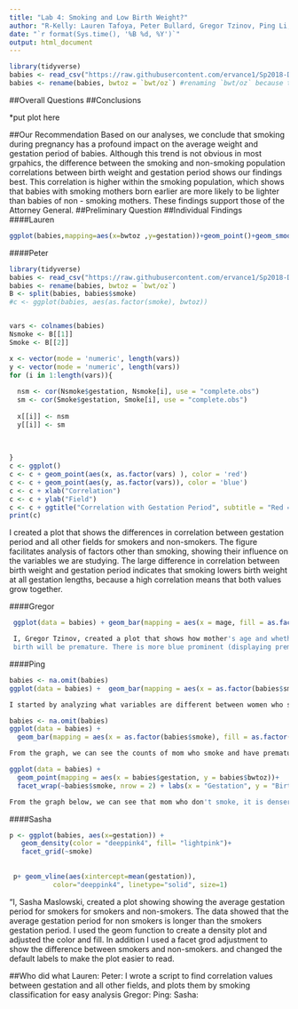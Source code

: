 ```yaml
---
title: "Lab 4: Smoking and Low Birth Weight?"
author: "R-Kelly: Lauren Tafoya, Peter Bullard, Gregor Tzinov, Ping Li, and Sasha Maslowski"
date: "`r format(Sys.time(), '%B %d, %Y')`"
output: html_document
---
```


```r
library(tidyverse)
babies <- read_csv("https://raw.githubusercontent.com/ervance1/Sp2018-Data-Science-repo/master/babies2a.dat")
babies <- rename(babies, bwtoz = `bwt/oz`) #renaming `bwt/oz` because the "/" sign requires special care
```

##Overall Questions
##Conclusions

*put plot here

##Our Recommendation
Based on our analyses, we conclude that smoking during pregnancy has a profound impact on the average weight and gestation period of babies. Although this trend is not obvious in most grpahics, the difference between the smoking and non-smoking population correlations between birth weight and gestation period shows our findings best. This correlation is higher within the smoking population, which shows that babies with smoking mothers born earlier are more likely to be lighter than babies of non - smoking mothers. These findings support those of the Attorney General.
##Preliminary Question
##Individual Findings
####Lauren

```r
ggplot(babies,mapping=aes(x=bwtoz ,y=gestation))+geom_point()+geom_smooth()
```
####Peter
```r
library(tidyverse)
babies <- read_csv("https://raw.githubusercontent.com/ervance1/Sp2018-Data-Science-repo/master/babies2a.dat")
babies <- rename(babies, bwtoz = `bwt/oz`)
B <- split(babies, babies$smoke)
#c <- ggplot(babies, aes(as.factor(smoke), bwtoz)) 


vars <- colnames(babies)
Nsmoke <- B[[1]]
Smoke <- B[[2]]

x <- vector(mode = 'numeric', length(vars))
y <- vector(mode = 'numeric', length(vars))
for (i in 1:length(vars)){
  
  nsm <- cor(Nsmoke$gestation, Nsmoke[i], use = "complete.obs")
  sm <- cor(Smoke$gestation, Smoke[i], use = "complete.obs")
  
  x[[i]] <- nsm
  y[[i]] <- sm
  
  
  
}
c <- ggplot()
c <- c + geom_point(aes(x, as.factor(vars) ), color = 'red')
c <- c + geom_point(aes(y, as.factor(vars)), color = 'blue')
c <- c + xlab("Correlation")
c <- c + ylab("Field")
c <- c + ggtitle("Correlation with Gestation Period", subtitle = "Red = Non-Smoking, Blue = Smoking")
print(c)

```
  
I created a plot that shows the differences in correlation between gestation period and all other fields for smokers and non-smokers. The figure facilitates analysis of factors other than smoking,  showing their influence on the variables we are studying. The large difference in correlation between birth weight and gestation period indicates that smoking lowers birth weight at all gestation lengths,  because a high correlation means that both values grow together. 

####Gregor
```r
 ggplot(data = babies) + geom_bar(mapping = aes(x = mage, fill = as.factor(Premature) ), bins = 30) + labs(x = "Mother's Age", y = "Number of Women", fill = "Premature Birth or Not") + facet_wrap(~smoke)

 I, Gregor Tzinov, created a plot that shows how mother's age and whether she smokes or not affects whether the birth would be premature. The graphs demonstrate that as the mother grows in age, smoking will increase the chance that the 
 birth will be premature. There is more blue prominent (displaying premature births) from ages 30 - 40 in the graph that shows mothers that smoke in comparison to the graph that shows mothers who do not smoke. 

```


####Ping
```r
babies <- na.omit(babies)
ggplot(data = babies) +  geom_bar(mapping = aes(x = as.factor(babies$smoke), fill = as.factor(babies$med)), position = "dodge") + labs(x = "Smoke")

I started by analyzing what variables are different between women who smoke or not. From the graph, we can see, women who never smoked, generally have higher education. Women who smoked have higher counts of pre-high school education. Women who didn’t smoke have higher counts of high school education, some colleges education, and college graduate.
```
```r
babies <- na.omit(babies) 
ggplot(data = babies) +
  geom_bar(mapping = aes(x = as.factor(babies$smoke), fill = as.factor(babies$Premature)), position = "dodge") + labs(x = "Smoke") 

From the graph, we can see the counts of mom who smoke and have premature babies are slightly higher than the babies’ mom who don’t smoke. So the Surgeon General’s first assertion is right.
```
```r
ggplot(data = babies) +
  geom_point(mapping = aes(x = babies$gestation, y = babies$bwtoz))+
  facet_wrap(~babies$smoke, nrow = 2) + labs(x = "Gestation", y = "Birth Weight") + ggtitle("How smoke affects Birth weight and Gestation")

From the graph below, we can see that mom who don't smoke, it is denser for babies to have higher birth weight and longer gestation.
```



####Sasha

```r
p <- ggplot(babies, aes(x=gestation)) + 
   geom_density(color = "deeppink4", fill= "lightpink")+ 
   facet_grid(~smoke)
 
 
 p+ geom_vline(aes(xintercept=mean(gestation)),
           color="deeppink4", linetype="solid", size=1)
```

“I, Sasha Maslowski, created a plot showing showing the average gestation period for smokers for smokers and non-smokers. The data showed that the average gestation period for non smokers is longer than the smokers gestation period. I used the geom function to create a density plot  and adjusted the color and fill. In addition I used a facet grod adjustment to show the difference between smokers and non-smokers. and changed the default labels to make the plot easier to read.

##Who did what
Lauren:
Peter: I wrote a script to find correlation values between gestation and all other fields, and plots them by smoking classification for easy analysis
Gregor:
Ping:
Sasha:
